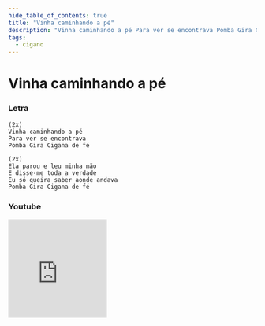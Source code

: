 ```yaml
---
hide_table_of_contents: true
title: "Vinha caminhando a pé"
description: "Vinha caminhando a pé Para ver se encontrava Pomba Gira Cigana de fé Ela parou e leu minha mão E disse-me toda a verdade Eu só queira saber aonde andava Pomba Gira Cigana de fé"
tags:
  - cigano
---
```


# Vinha caminhando a pé

### Letra

```text
(2x)
Vinha caminhando a pé
Para ver se encontrava
Pomba Gira Cigana de fé

(2x)
Ela parou e leu minha mão
E disse-me toda a verdade
Eu só queira saber aonde andava
Pomba Gira Cigana de fé
```

### Youtube

<iframe
  width="200"
  height="200"
  src="https://www.youtube.com/embed/cnhm31KsXlo"
  title="YouTube video player"
  frameborder="0"
  allow="accelerometer; autoplay; clipboard-write; encrypted-media; gyroscope; picture-in-picture; web-share"
  referrerpolicy="strict-origin-when-cross-origin"
  allowfullscreen
></iframe>